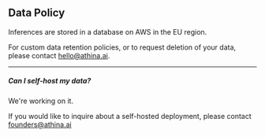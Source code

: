 ## Data Policy

Inferences are stored in a database on AWS in the EU region.

For custom data retention policies, or to request deletion of your data, please contact hello@athina.ai.

---

##### Can I self-host my data?

We're working on it.

If you would like to inquire about a self-hosted deployment, please contact founders@athina.ai

